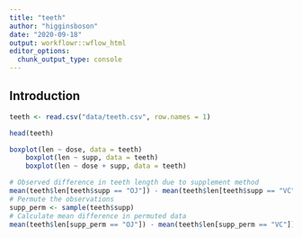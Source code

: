 ```yaml
---
title: "teeth"
author: "higginsboson"
date: "2020-09-18"
output: workflowr::wflow_html
editor_options:
  chunk_output_type: console
---
```


## Introduction

```r
teeth <- read.csv("data/teeth.csv", row.names = 1)
```


```r
head(teeth)
```

```r
boxplot(len ~ dose, data = teeth)
    boxplot(len ~ supp, data = teeth)
    boxplot(len ~ dose + supp, data = teeth)
```

```r
# Observed difference in teeth length due to supplement method
mean(teeth$len[teeth$supp == "OJ"]) - mean(teeth$len[teeth$supp == "VC"])    
# Permute the observations
supp_perm <- sample(teeth$supp)
# Calculate mean difference in permuted data
mean(teeth$len[supp_perm == "OJ"]) - mean(teeth$len[supp_perm == "VC"])
```




